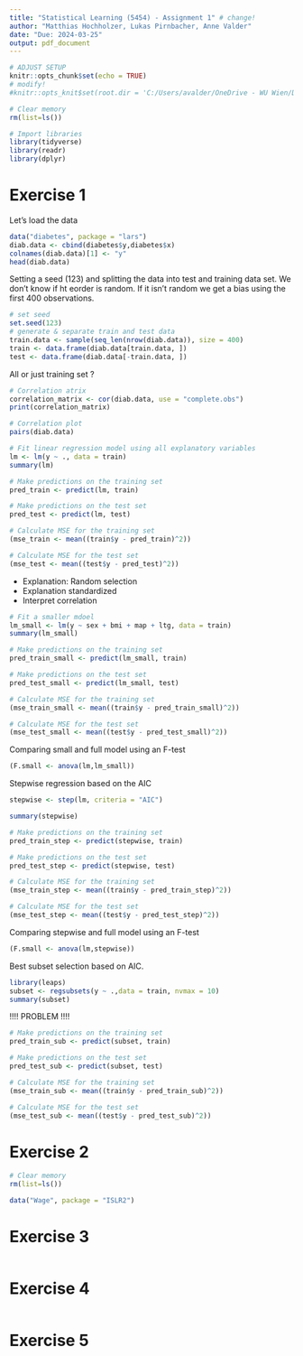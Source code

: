 ```yaml
---
title: "Statistical Learning (5454) - Assignment 1" # change! 
author: "Matthias Hochholzer, Lukas Pirnbacher, Anne Valder"
date: "Due: 2024-03-25"
output: pdf_document
---
```


```r
# ADJUST SETUP 
knitr::opts_chunk$set(echo = TRUE)
# modify! 
#knitr::opts_knit$set(root.dir = 'C:/Users/avalder/OneDrive - WU Wien/Documents/Study/SoSe_24/Statistical Learning/assignments/StatL_5454/A1')
```

<!-- This is an R Markdown document. Markdown is a simple formatting syntax for authoring HTML, PDF, and MS Word documents. For more details on using R Markdown see <http://rmarkdown.rstudio.com>. -->

<!-- When you click the **Knit** button a document will be generated that includes both content as well as the output of any embedded R code chunks within the document. You can embed an R code chunk like this: -->

<!-- Note that the `echo = FALSE` parameter was added to the code chunk to prevent printing of the R code that generated the plot. -->

```r
# Clear memory
rm(list=ls())
```

```r
# Import libraries
library(tidyverse)
library(readr)
library(dplyr)
```

# Exercise 1

Let's load the data
```r
data("diabetes", package = "lars")
diab.data <- cbind(diabetes$y,diabetes$x)
colnames(diab.data)[1] <- "y"
head(diab.data)
```

Setting a seed (123) and splitting the data into test and training data set. We don't know if ht eorder is random. If it isn't random we get a bias using the first 400 observations.
```r
# set seed
set.seed(123)
# generate & separate train and test data 
train.data <- sample(seq_len(nrow(diab.data)), size = 400)
train <- data.frame(diab.data[train.data, ])
test <- data.frame(diab.data[-train.data, ])
```

All or just training set ?
```r
# Correlation atrix
correlation_matrix <- cor(diab.data, use = "complete.obs")
print(correlation_matrix)

# Correlation plot
pairs(diab.data)
```

```r
# Fit linear regression model using all explanatory variables
lm <- lm(y ~ ., data = train)
summary(lm)

```
```r
# Make predictions on the training set
pred_train <- predict(lm, train)

# Make predictions on the test set
pred_test <- predict(lm, test)

# Calculate MSE for the training set
(mse_train <- mean((train$y - pred_train)^2))

# Calculate MSE for the test set
(mse_test <- mean((test$y - pred_test)^2))

```

-   Explanation: Random selection
-   Explanation standardized
-   Interpret correlation

```r
# Fit a smaller mdoel
lm_small <- lm(y ~ sex + bmi + map + ltg, data = train)
summary(lm_small)
```

```r
# Make predictions on the training set
pred_train_small <- predict(lm_small, train)

# Make predictions on the test set
pred_test_small <- predict(lm_small, test)

# Calculate MSE for the training set
(mse_train_small <- mean((train$y - pred_train_small)^2))

# Calculate MSE for the test set
(mse_test_small <- mean((test$y - pred_test_small)^2))

```
Comparing small and full model using an F-test

```r

(F.small <- anova(lm,lm_small))

```

Stepwise regression based on the AIC
```r
stepwise <- step(lm, criteria = "AIC")
```
```r
summary(stepwise)
```

```r
# Make predictions on the training set
pred_train_step <- predict(stepwise, train)

# Make predictions on the test set
pred_test_step <- predict(stepwise, test)

# Calculate MSE for the training set
(mse_train_step <- mean((train$y - pred_train_step)^2))

# Calculate MSE for the test set
(mse_test_step <- mean((test$y - pred_test_step)^2))

```
Comparing stepwise and full model using an F-test

```r

(F.small <- anova(lm,stepwise))

```

Best subset selection based on AIC.

```r

library(leaps)
subset <- regsubsets(y ~ .,data = train, nvmax = 10)
summary(subset)
```

!!!! PROBLEM !!!!

```r
# Make predictions on the training set
pred_train_sub <- predict(subset, train)

# Make predictions on the test set
pred_test_sub <- predict(subset, test)

# Calculate MSE for the training set
(mse_train_sub <- mean((train$y - pred_train_sub)^2))

# Calculate MSE for the test set
(mse_test_sub <- mean((test$y - pred_test_sub)^2))

```




# Exercise 2

```r
# Clear memory
rm(list=ls())

data("Wage", package = "ISLR2")

```

# Exercise 3

```r

```

# Exercise 4

```r

```

# Exercise 5

```r

```
